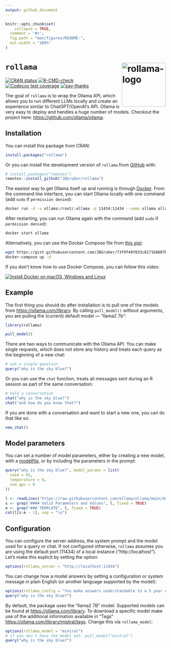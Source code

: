 ```yaml
---
output: github_document
---
```


<!-- README.md is generated from README.Rmd. Please edit that file -->

```r
knitr::opts_chunk$set(
    collapse = TRUE,
  comment = "#>",
  fig.path = "man/figures/README-",
  out.width = "100%"
)
```

# `rollama` <img src="man/figures/logo.png" align="right" height="138" alt="rollama-logo" />

<!-- badges: start -->
[![CRAN status](https://www.r-pkg.org/badges/version/rollama)](https://CRAN.R-project.org/package=rollama)
[![R-CMD-check](https://github.com/JBGruber/rollama/actions/workflows/R-CMD-check.yaml/badge.svg)](https://github.com/JBGruber/rollama/actions/workflows/R-CMD-check.yaml)
[![Codecov test coverage](https://codecov.io/gh/JBGruber/rollama/branch/main/graph/badge.svg)](https://app.codecov.io/gh/JBGruber/rollama?branch=main)
[![say-thanks](https://img.shields.io/badge/Say%20Thanks-!-1EAEDB.svg)](https://saythanks.io/to/JBGruber)
<!-- badges: end -->

The goal of `rollama` is to wrap the Ollama API, which allows you to run different LLMs locally and create an experience similar to ChatGPT/OpenAI's API.
Ollama is very easy to deploy and handles a huge number of models.
Checkout the project here: <https://github.com/ollama/ollama>.


## Installation

You can install this package from CRAN:

``` r
install.packages("rollama")
```

Or you can install the development version  of `rollama` from [GitHub](https://github.com/JBGruber/rollama) with:

``` r
# install.packages("remotes")
remotes::install_github("JBGruber/rollama")
```

The easiest way to get Ollama itself up and running is through [Docker](https://docs.docker.com/desktop/).
From the command line interface, you can start Ollama locally with one command (add `sudo` if `permission denied`):

```sh
docker run -d -v ollama:/root/.ollama -p 11434:11434 --name ollama ollama/ollama
```

After restarting, you can run Ollama again with the command  (add `sudo` if `permission denied`):

```sh
docker start ollama
```

Alternatively, you can use the Docker Compose file from [this gist](https://gist.github.com/JBGruber/73f9f49f833c6171b8607b976abc0ddc):

```sh
wget https://gist.githubusercontent.com/JBGruber/73f9f49f833c6171b8607b976abc0ddc/raw/ddf7bd411a6595d0bd770f99de62f2ac8864f6dc/docker-compose.yml
docker-compose up -d
```

If you don't know how to use Docker Compose, you can follow this video:

[![Install Docker on macOS, Windows and Linux](https://img.youtube.com/vi/iMyCdd5nP5U/0.jpg)](https://www.youtube.com/watch?v=iMyCdd5nP5U)

## Example

The first thing you should do after installation is to pull one of the models from <https://ollama.com/library>.
By calling `pull_model()` without arguments, you are pulling the (current) default model  --- "llama2 7b":

```r
library(rollama)
```
```r
pull_model()
```

There are two ways to communicate with the Ollama API.
You can make single requests, which does not store any history and treats each query as the beginning of a new chat:

```r
# ask a single question
query("why is the sky blue?")
```

Or you can use the `chat` function, treats all messages sent during an R session as part of the same conversation:

```r
# hold a conversation
chat("why is the sky blue?")
chat("and how do you know that?")
```

If you are done with a conversation and want to start a new one, you can do that like so:

```r
new_chat()
```

## Model parameters

You can set a number of model parameters, either by creating a new model, with a [modelfile](https://jbgruber.github.io/rollama/reference/create_model.html), or by including the parameters in the prompt:

```r
query("why is the sky blue?", model_params = list(
  seed = 42,
  temperature = 0,
  num_gpu = 0
))
```

```r
l <- readLines("https://raw.githubusercontent.com/ollama/ollama/main/docs/modelfile.md")
s <- grep("#### Valid Parameters and Values", l, fixed = TRUE)
e <- grep("### TEMPLATE", l, fixed = TRUE)
cat(l[s:e - 1], sep = "\n")
```


## Configuration

You can configure the server address, the system prompt and the model used for a query or chat.
If not configured otherwise, `rollama` assumes you are using the default port (11434) of a local instance ("http://localhost").
Let's make this explicit by setting the option:

```r
options(rollama_server = "http://localhost:11434")
```

You can change how a model answers by setting a configuration or system message in plain English (or another language supported by the model):

```r
options(rollama_config = "You make answers understandable to a 5 year old")
query("why is the sky blue?")
```

By default, the package uses the "llama2 7B" model. Supported models can be found at <https://ollama.com/library>.
To download a specific model make use of the additional information available in "Tags" <https://ollama.com/library/mistral/tags>.
Change this via `rollama_model`:

```r
options(rollama_model = "mixtral")
# if you don't have the model yet: pull_model("mixtral")
query("why is the sky blue?")
```

